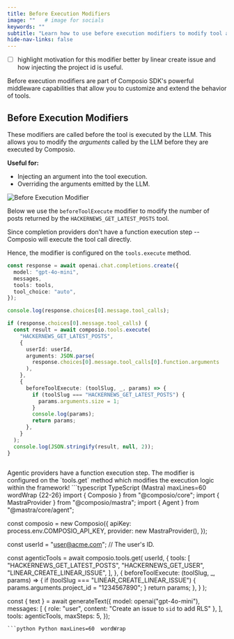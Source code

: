 ```yaml
---
title: Before Execution Modifiers
image: ""   # image for socials
keywords: ""
subtitle: "Learn how to use before execution modifiers to modify tool arguments before execution."
hide-nav-links: false
---
```


- [ ] highlight motivation for this modifier better by linear create issue and how injecting the project id is useful.

Before execution modifiers are part of Composio SDK's powerful middleware capabilities that allow you to customize and extend the behavior of tools.

## Before Execution Modifiers
These modifiers are called before the tool is executed by the LLM. This allows you to modify the *arguments* called by the LLM before they are executed by Composio.

**Useful for:**
- Injecting an argument into the tool execution.
- Overriding the arguments emitted by the LLM.

<Frame>
    <img src="../../assets/images/before-execute.png" alt="Before Execution Modifier" />
</Frame>

<Note>Below we use the `beforeToolExecute` modifier to modify the number of posts returned by the `HACKERNEWS_GET_LATEST_POSTS` tool.</Note>

<Tabs>
<Tab title="With Chat Completions">
Since completion providers don't have a function execution step -- Composio will execute the tool call directly.

Hence, the modifier is configured on the `tools.execute` method.
<CodeGroup>
```typescript TypeScript maxLines=60 wordWrap {11, 20-28}
const response = await openai.chat.completions.create({
  model: "gpt-4o-mini",
  messages,
  tools: tools,
  tool_choice: "auto",
});

console.log(response.choices[0].message.tool_calls);

if (response.choices[0].message.tool_calls) {
  const result = await composio.tools.execute(
    "HACKERNEWS_GET_LATEST_POSTS",
    {
      userId: userId,
      arguments: JSON.parse(
        response.choices[0].message.tool_calls[0].function.arguments
      ),
    },
    {
      beforeToolExecute: (toolSlug, _, params) => {
        if (toolSlug === "HACKERNEWS_GET_LATEST_POSTS") {
          params.arguments.size = 1;
        }
        console.log(params);
        return params;
      },
    }
  );
  console.log(JSON.stringify(result, null, 2));
}
```
```python Python maxLines=60  wordWrap

```
</CodeGroup>
</Tab>

<Tab title="With Agentic Frameworks">
Agentic providers have a function execution step.
The modifier is configured on the `tools.get` method which modifies the execution logic within the framework!

<CodeGroup>
```typescript TypeScript (Mastra) maxLines=60  wordWrap {22-26}
import { Composio } from "@composio/core";
import { MastraProvider } from "@composio/mastra";
import { Agent } from "@mastra/core/agent";

const composio = new Composio({
  apiKey: process.env.COMPOSIO_API_KEY,
  provider: new MastraProvider(),
});

const userId = "user@acme.com"; // The user's ID.

const agenticTools = await composio.tools.get(
  userId,
  {
    tools: [
      "HACKERNEWS_GET_LATEST_POSTS",
      "HACKERNEWS_GET_USER",
      "LINEAR_CREATE_LINEAR_ISSUE",
    ],
  },
  {
    beforeToolExecute: (toolSlug, _, params) => {
      if (toolSlug === "LINEAR_CREATE_LINEAR_ISSUE") {
        params.arguments.project_id = "1234567890";
      }
      return params;
    },
  }
);

const { text } = await generateText({
  model: openai("gpt-4o-mini"),
  messages: [
    { role: "user", content: "Create an issue to `sid` to add RLS" },
  ],
  tools: agenticTools,
  maxSteps: 5,
});
```
```python Python maxLines=60  wordWrap

```
</CodeGroup>
</Tab>
</Tabs> 